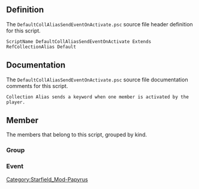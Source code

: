 {{Script_Object_Summary
| title = DefaultCollAliasSendEventOnActivate
| name = [[SFM:Script-DefaultCollAliasSendEventOnActivate|DefaultCollAliasSendEventOnActivate]]
| extends = [[SFM:Script-RefCollectionAlias|RefCollectionAlias]] → [[SFM:Script-Alias|Alias]] → [[SFM:Script-ScriptObject|ScriptObject]]
| flags = Default
}}


== Definition ==
The <code>DefaultCollAliasSendEventOnActivate.psc</code> source file header definition for this script.

<source lang="papyrus">
ScriptName DefaultCollAliasSendEventOnActivate Extends RefCollectionAlias Default
</source>


== Documentation ==
The <code>DefaultCollAliasSendEventOnActivate.psc</code> source file documentation comments for this script.

<source>
Collection Alias sends a keyword when one member is activated by the player.
</source>


== Member ==
The members that belong to this script, grouped by kind.

=== Group ===
{{Script_Object_Member_Summary
| title = Required_Data
| script = [[SFM:Script-DefaultCollAliasSendEventOnActivate|DefaultCollAliasSendEventOnActivate]]
| name = [[SFM:Script-DefaultCollAliasSendEventOnActivate/Required_Data|Required_Data]]
| kind = Group
}}

{{Script_Object_Member_Summary
| title = Optional_Data
| script = [[SFM:Script-DefaultCollAliasSendEventOnActivate|DefaultCollAliasSendEventOnActivate]]
| name = [[SFM:Script-DefaultCollAliasSendEventOnActivate/Optional_Data|Optional_Data]]
| kind = Group
}}

=== Event ===
{{Script_Object_Member_Summary
| title = OnActivate
| script = [[SFM:Script-DefaultCollAliasSendEventOnActivate|DefaultCollAliasSendEventOnActivate]]
| name = [[SFM:Script-DefaultCollAliasSendEventOnActivate/OnActivate|OnActivate]]
| kind = Event
| parameters = ObjectReference akActionRef, ObjectReference akActivatorRef
}}


[[Category:Starfield_Mod-Papyrus]]
